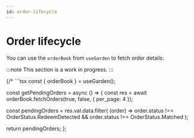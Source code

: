 ```yaml
---
id: order-lifecycle
---
```


# Order lifecycle

You can use the `orderBook` from `useGarden` to fetch order details:  

:::note
This section is a work in progress.
:::

{/* ```tsx
const { orderBook } = useGarden();

const getPendingOrders = async () => {
  const res = await orderBook.fetchOrders(true, false, { per_page: 4 });

  const pendingOrders = res.val.data.filter(
        (order) =>
          order.status !== OrderStatus.RedeemDetected &&
          order.status !== OrderStatus.Matched
      );

  return pendingOrders;
};
``` */}